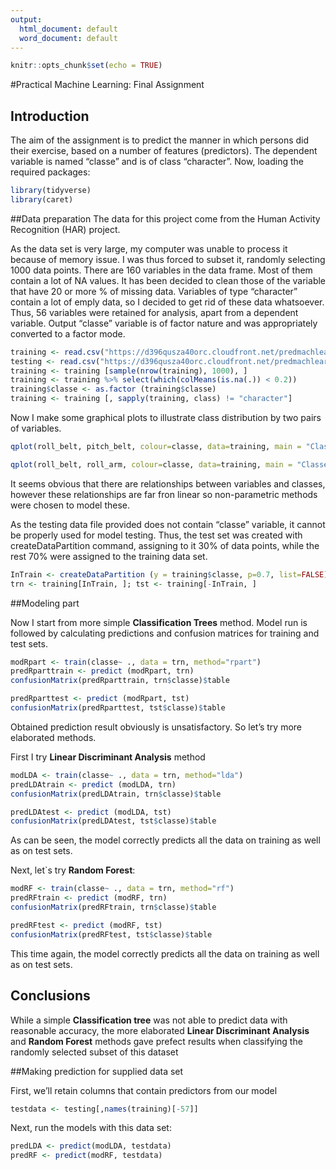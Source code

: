 ---
output:
  html_document: default
  word_document: default
---

```{r setup, include=FALSE}
knitr::opts_chunk$set(echo = TRUE)
```
#Practical Machine Learning: Final Assignment

## Introduction
The aim of the assignment is to predict the manner in which persons did their exercise, based on a number of features (predictors).
The dependent variable is named "classe" and is of class "character".
Now, loading the required packages:

```{r message=FALSE}
library(tidyverse)
library(caret)
```

##Data preparation
The data for this project come from the Human Activity Recognition (HAR) project.


As the data set is very large, my computer was unable to process it because of memory issue. I was thus forced to subset it, randomly selecting 1000 data points. 
There are 160 variables in the data frame. Most of them contain a lot of NA values. It has been decided to clean those of the variable that have 20 or more % of missing data.
Variables of type "character" contain a lot of emply data, so I decided to get rid of these data whatsoever.
Thus, 56 variables were retained for analysis, apart from a dependent variable.
Output "classe" variable is of factor nature and was appropriately converted to a factor mode.

```{r }
training <- read.csv("https://d396qusza40orc.cloudfront.net/predmachlearn/pml-training.csv")
testing <- read.csv("https://d396qusza40orc.cloudfront.net/predmachlearn/pml-testing.csv")
training <- training [sample(nrow(training), 1000), ]
training <- training %>% select(which(colMeans(is.na(.)) < 0.2))
training$classe <- as.factor (training$classe)
training <- training [, sapply(training, class) != "character"]
```

Now I make some graphical plots to illustrate class distribution by two pairs of variables. 

```{r }
qplot(roll_belt, pitch_belt, colour=classe, data=training, main = "Classes by roll and pitch belt")

qplot(roll_belt, roll_arm, colour=classe, data=training, main = "Classes by roll belt and arm")
```

It seems obvious that there are relationships between variables and classes, however these relationships are far fron linear so non-parametric methods were chosen to model these.

As the testing data file provided does not contain "classe" variable, it cannot be properly used for model testing. Thus, the test set was created with createDataPartition command, assigning to it 30% of data points, while the rest 70% were assigned to the training data set.

```{r }
InTrain <- createDataPartition (y = training$classe, p=0.7, list=FALSE)
trn <- training[InTrain, ]; tst <- training[-InTrain, ]
```
##Modeling part

Now I start from more simple **Classification Trees** method. Model run is followed by calculating predictions and confusion matrices for training and test sets.

```{r }
modRpart <- train(classe~ ., data = trn, method="rpart")
predRparttrain <- predict (modRpart, trn)
confusionMatrix(predRparttrain, trn$classe)$table

predRparttest <- predict (modRpart, tst)
confusionMatrix(predRparttest, tst$classe)$table
```

Obtained prediction result obviously is unsatisfactory.
So let's try more elaborated methods.

First I try **Linear Discriminant Analysis** method

```{r }
modLDA <- train(classe~ ., data = trn, method="lda")
predLDAtrain <- predict (modLDA, trn)
confusionMatrix(predLDAtrain, trn$classe)$table

predLDAtest <- predict (modLDA, tst)
confusionMatrix(predLDAtest, tst$classe)$table
```

As can be seen, the model correctly predicts all the data on training as well as on test sets.

Next, let`s try **Random Forest**:

```{r }
modRF <- train(classe~ ., data = trn, method="rf")
predRFtrain <- predict (modRF, trn)
confusionMatrix(predRFtrain, trn$classe)$table

predRFtest <- predict (modRF, tst)
confusionMatrix(predRFtest, tst$classe)$table
```

This time again, the model correctly predicts all the data on training as well as on test sets.

## Conclusions

While a simple **Classification tree** was not able to predict data with reasonable accuracy, the more elaborated **Linear Discriminant Analysis** and **Random Forest** methods gave prefect results when classifying the randomly selected subset of this dataset

##Making prediction for supplied data set

First, we'll retain columns that contain predictors from our model
```{r }
testdata <- testing[,names(training)[-57]]
```

Next, run the models with this data set:
```{r }
predLDA <- predict(modLDA, testdata)
predRF <- predict(modRF, testdata)
```


